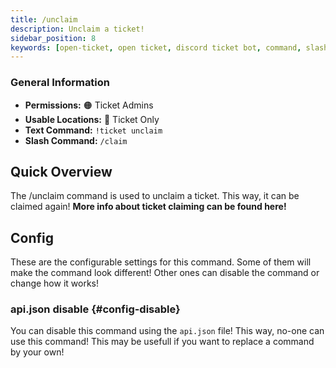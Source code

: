 ```yaml
---
title: /unclaim
description: Unclaim a ticket!
sidebar_position: 8
keywords: [open-ticket, open ticket, discord ticket bot, command, slash command, unclaim, claim]
---
```


### General Information
- **Permissions:** 🟠 Ticket Admins
- **Usable Locations:** 🔴 Ticket Only
- **Text Command:** `!ticket unclaim`
- **Slash Command:** `/claim`

## Quick Overview
The /unclaim command is used to unclaim a ticket. This way, it can be claimed again!
**More info about ticket claiming <InlineLink isdoc="true" url="docs/system/ticket-flow#claiming">can be found here</InlineLink>!**

<GoodImage src="/img/docs-v3/commands/unclaim.png" size="50%"></GoodImage>

## Config
These are the <InlineLink url="docs/config/main" isdoc="true">configurable settings</InlineLink> for this command.
Some of them will make the command look different!
Other ones can disable the command or change how it works!

### <InlineLink url="docs/config/api" isdoc="true"><LabelText color="red">api.json</LabelText></InlineLink> disable \{#config-disable}
You can disable this command using the `api.json` file! This way, no-one can use this command!
This may be usefull if you want to replace a command by your own!